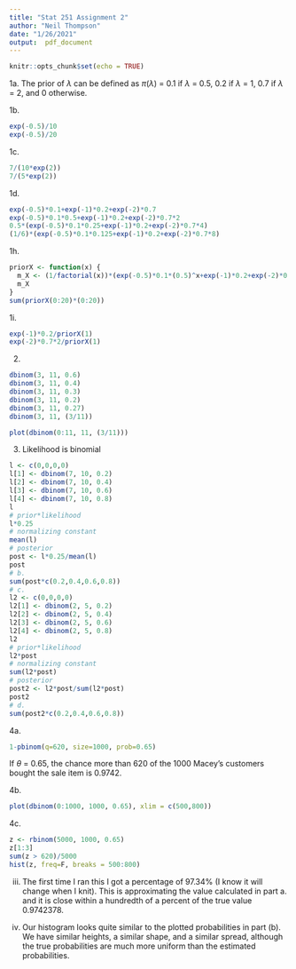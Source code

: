 ---
title: "Stat 251 Assignment 2"
author: "Neil Thompson"
date: "1/26/2021"
output:  pdf_document
---

```{r setup, include=FALSE}
knitr::opts_chunk$set(echo = TRUE)
```

1a. The prior of $\lambda$ can be defined as $\pi(\lambda)$ = 0.1 if $\lambda$ = 0.5, 0.2 if $\lambda$ = 1, 0.7 if $\lambda$ = 2, and 0 otherwise.

1b. 
```{r answer1b}
exp(-0.5)/10
exp(-0.5)/20
```
1c.
```{r answer1c}
7/(10*exp(2))
7/(5*exp(2))
```
1d.
```{r answer1d}
exp(-0.5)*0.1+exp(-1)*0.2+exp(-2)*0.7
exp(-0.5)*0.1*0.5+exp(-1)*0.2+exp(-2)*0.7*2
0.5*(exp(-0.5)*0.1*0.25+exp(-1)*0.2+exp(-2)*0.7*4)
(1/6)*(exp(-0.5)*0.1*0.125+exp(-1)*0.2+exp(-2)*0.7*8)
```
1h.
```{r answer1h}
priorX <- function(x) {
  m_X <- (1/factorial(x))*(exp(-0.5)*0.1*(0.5)^x+exp(-1)*0.2+exp(-2)*0.7*2^x)
  m_X
}
sum(priorX(0:20)*(0:20))
```
1i.
```{r answer1i}
exp(-1)*0.2/priorX(1)
exp(-2)*0.7*2/priorX(1)
```
2.
```{r answer2}
dbinom(3, 11, 0.6)
dbinom(3, 11, 0.4)
dbinom(3, 11, 0.3)
dbinom(3, 11, 0.2)
dbinom(3, 11, 0.27)
dbinom(3, 11, (3/11))

plot(dbinom(0:11, 11, (3/11)))

```
3. Likelihood is binomial
```{r answer3a}
l <- c(0,0,0,0)
l[1] <- dbinom(7, 10, 0.2)
l[2] <- dbinom(7, 10, 0.4)
l[3] <- dbinom(7, 10, 0.6)
l[4] <- dbinom(7, 10, 0.8)
l
# prior*likelihood
l*0.25
# normalizing constant
mean(l)
# posterior
post <- l*0.25/mean(l)
post
# b.
sum(post*c(0.2,0.4,0.6,0.8))
# c.
l2 <- c(0,0,0,0)
l2[1] <- dbinom(2, 5, 0.2)
l2[2] <- dbinom(2, 5, 0.4)
l2[3] <- dbinom(2, 5, 0.6)
l2[4] <- dbinom(2, 5, 0.8)
l2
# prior*likelihood
l2*post
# normalizing constant
sum(l2*post)
# posterior
post2 <- l2*post/sum(l2*post)
post2
# d.
sum(post2*c(0.2,0.4,0.6,0.8))
```
4a.
```{r answer4a}
1-pbinom(q=620, size=1000, prob=0.65)
```
If $\theta$ = 0.65, the chance more than 620 of the 1000 Macey's
customers bought the sale item is 0.9742.

4b. 
```{r answer4b}
plot(dbinom(0:1000, 1000, 0.65), xlim = c(500,800))
```
4c. 
```{r answer4c}
z <- rbinom(5000, 1000, 0.65)
z[1:3]
sum(z > 620)/5000
hist(z, freq=F, breaks = 500:800)
```
iii. The first time I ran this I got a percentage of 97.34% (I know it will change when I knit). This is approximating the value calculated in part a. and it is close within a hundredth of a percent of the true value 0.9742378. 

iv. Our histogram looks quite similar to the plotted probabilities in part (b). We have similar heights, a similar shape, and a similar spread, although the true probabilities are much more uniform than the estimated probabilities. 
